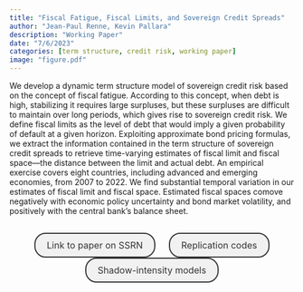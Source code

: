 ```yaml
---
title: "Fiscal Fatigue, Fiscal Limits, and Sovereign Credit Spreads"
author: "Jean-Paul Renne, Kevin Pallara"
description: "Working Paper"
date: "7/6/2023"
categories: [term structure, credit risk, working paper]
image: "figure.pdf"
---
```


<!-- description: "Affine Term Structure Model that provides non-negative yields and is able to accommodate a short-term rate that stays at the zero lower bound (ZLB) for extended periods of time." -->

<!-- subtitle: -->

<!-- image: "figure.jpeg" -->


We develop a dynamic term structure model of sovereign credit risk based on the concept of fiscal fatigue. According to this concept, when debt is high, stabilizing it requires large surpluses, but these surpluses are difficult to maintain over long periods, which gives rise to sovereign credit risk. We define fiscal limits as the level of debt that would imply a given probability of default at a given horizon. Exploiting approximate bond pricing formulas, we extract the information contained in the term structure of sovereign credit spreads to retrieve time-varying estimates of fiscal limit and fiscal space---the distance between the limit and actual debt. An empirical exercise covers eight countries, including advanced and emerging economies, from 2007 to 2022. We find substantial temporal variation in our estimates of fiscal limit and fiscal space. Estimated fiscal spaces comove negatively with economic policy uncertainty and bond market volatility, and positively with the central bank's balance sheet.



```{=html}
<div  style="margin: 30px; text-align: center;">
<a class="btn btn-primary" href="https://papers.ssrn.com/sol3/papers.cfm?abstract_id=3475425" role="button" target="_blank" style="            display: inline-block;
            padding: 10px 20px;
            border: 2px solid #333;
            border-radius: 20px;
            background-color: #f1f1f1;
            text-decoration: none;
            color: #333;
            margin: 0 10px;
            font-size: 16px;">Link to paper on SSRN</a>
<a class="btn btn-primary" href="https://www.dropbox.com/s/pd779gulba3bmou/FL_Rcodes.zip?dl=0" role="button" target="_blank" style="            display: inline-block;
            padding: 10px 20px;
            border: 2px solid #333;
            border-radius: 20px;
            background-color: #f1f1f1;
            text-decoration: none;
            color: #333;
            margin: 0 10px;
            font-size: 16px;">Replication codes</a>
<a class="btn btn-primary" href="https://jrenne.github.io/ShadowIntensity/" role="button" target="_blank" style="            display: inline-block;
            padding: 10px 20px;
            border: 2px solid #333;
            border-radius: 20px;
            background-color: #f1f1f1;
            text-decoration: none;
            color: #333;
            margin: 0 10px;
            font-size: 16px;">Shadow-intensity models</a>
</div>
```


<!-- In order to have bibtex in place of R code, add in front matter: -->
<!-- format: -->
<!--   html: -->
<!--     code-fold: true -->
<!--     code-summary: "Bibtex" -->

<!-- ```{r essai, eval=FALSE} -->
<!-- article = { -->
<!--   author = {JPR}, -->
<!--   year=2010 -->
<!-- } -->
<!-- ``` -->
